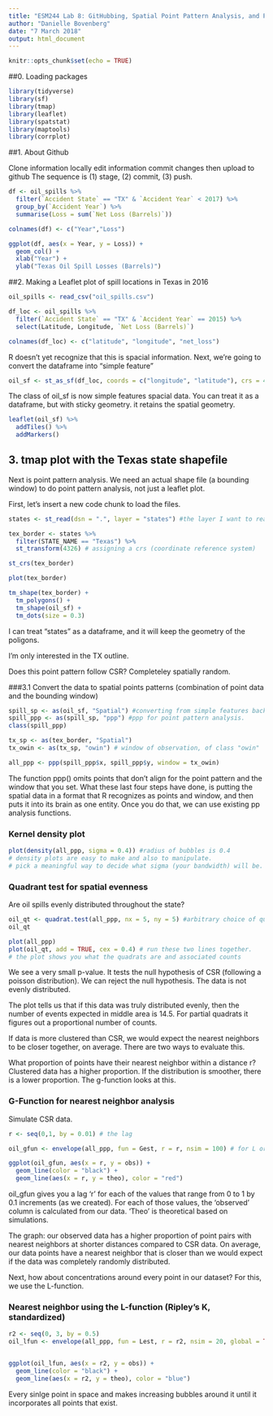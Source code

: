 ```yaml
---
title: "ESM244 Lab 8: GitHubbing, Spatial Point Pattern Analysis, and PCA"
author: "Danielle Bovenberg"
date: "7 March 2018"
output: html_document
---
```


```r
knitr::opts_chunk$set(echo = TRUE)
```

##0. Loading packages

```r
library(tidyverse)
library(sf)
library(tmap)
library(leaflet)
library(spatstat)
library(maptools)
library(corrplot)

```

##1. About Github

Clone information locally
edit information
commit changes
then upload to github
The sequence is (1) stage, (2) commit, (3) push. 


```r

df <- oil_spills %>% 
  filter(`Accident State` == "TX" & `Accident Year` < 2017) %>% 
  group_by(`Accident Year`) %>% 
  summarise(Loss = sum(`Net Loss (Barrels)`))

colnames(df) <- c("Year","Loss")

ggplot(df, aes(x = Year, y = Loss)) +
  geom_col() +
  xlab("Year") +
  ylab("Texas Oil Spill Losses (Barrels)") 


```


##2. Making a Leaflet plot of spill locations in Texas in 2016

```r

oil_spills <- read_csv("oil_spills.csv")

df_loc <- oil_spills %>% 
  filter(`Accident State` == "TX" & `Accident Year` == 2015) %>% 
  select(Latitude, Longitude, `Net Loss (Barrels)`)

colnames(df_loc) <- c("latitude", "longitude", "net_loss")

```
R doesn't yet recognize that this is spacial information. 
Next, we're going to convert the dataframe into "simple feature"

```r

oil_sf <- st_as_sf(df_loc, coords = c("longitude", "latitude"), crs = 4326)

```

The class of oil_sf is now simple features spacial data. You can treat it as a dataframe, but with sticky geometry. it retains the spatial geometry. 

```r

leaflet(oil_sf) %>% 
  addTiles() %>% 
  addMarkers()

```

## 3. tmap plot with the Texas state shapefile
Next is point pattern analysis. We need an actual shape file (a bounding window) to do point pattern analysis, not just a leaflet plot. 

First, let's insert a new code chunk to load the files.

```r

states <- st_read(dsn = ".", layer = "states") #the layer I want to read in is everything that starts with a prefix called 'states'. 

tex_border <- states %>% 
  filter(STATE_NAME == "Texas") %>% 
  st_transform(4326) # assigning a crs (coordinate reference system)

st_crs(tex_border)

plot(tex_border)

tm_shape(tex_border) +
  tm_polygons() +
  tm_shape(oil_sf) +
  tm_dots(size = 0.3)

```
I can treat "states" as a dataframe, and it will keep the geometry of the poligons. 

I'm only interested in the TX outline.

Does this point pattern follow CSR? Completeley spatially random. 

###3.1 Convert the data to spatial points patterns (combination of point data and the bounding window)

```r

spill_sp <- as(oil_sf, "Spatial") #converting from simple features back to data frame
spill_ppp <- as(spill_sp, "ppp") #ppp for point pattern analysis. 
class(spill_ppp)

tx_sp <- as(tex_border, "Spatial")
tx_owin <- as(tx_sp, "owin") # window of observation, of class "owin"

all_ppp <- ppp(spill_ppp$x, spill_ppp$y, window = tx_owin)

```

The function ppp() omits points that don't align for the point pattern and the window that you set. What these last four steps have done, is putting the spatial data in a format that R recognizes as points and window, and then puts it into its brain as one entity. Once you do that, we can use existing pp analysis functions. 

### Kernel density plot

```r

plot(density(all_ppp, sigma = 0.4)) #radius of bubbles is 0.4
# density plots are easy to make and also to manipulate. 
# pick a meaningful way to decide what sigma (your bandwidth) will be. 

```


### Quadrant test for spatial evenness

Are oil spills evenly distributed throughout the state? 

```r

oil_qt <- quadrat.test(all_ppp, nx = 5, ny = 5) #arbitrary choice of quadrant amount
oil_qt

plot(all_ppp)
plot(oil_qt, add = TRUE, cex = 0.4) # run these two lines together. 
# the plot shows you what the quadrats are and associated counts
```

We see a very small p-value. It tests the null hypothesis of CSR (following a poisson distribution). We can reject the null hypothesis. The data is not evenly distributed.

The plot tells us that if this data was truly distributed evenly, then the number of events expected in middle area is 14.5. For partial quadrats it figures out a proportional number of counts. 

If data is more clustered than CSR, we would expect the nearest neighbors to be closer together, on average. There are two ways to evaluate this. 

What proportion of points have their nearest neighbor within a distance r? Clustered data has a higher proportion. If the distribution is smoother, there is a lower proportion. The g-function looks at this. 

### G-Function for nearest neighbor analysis

Simulate CSR data. 

```r

r <- seq(0,1, by = 0.01) # the lag

oil_gfun <- envelope(all_ppp, fun = Gest, r = r, nsim = 100) # for L or K, it's Lest and Kest functions

ggplot(oil_gfun, aes(x = r, y = obs)) +
  geom_line(color = "black") +
  geom_line(aes(x = r, y = theo), color = "red")


```
oil_gfun gives you a lag 'r' for each of the values that range from 0 to 1 by 0.1 increments (as we created). For each of those values, the 'observed' column is calculated from our data. 'Theo' is theoretical based on simulations. 

The graph: our observed data has a higher proportion of point pairs with nearest neighbors at shorter distances compared to CSR data. On average, our data points have a nearest neighbor that is closer than we would expect if the data was completely randomly distributed. 

Next, how about concentrations around every point in our dataset? For this, we use the L-function. 

### Nearest neighbor using the L-function (Ripley's K, standardized)

```r

r2 <- seq(0, 3, by = 0.5)
oil_lfun <- envelope(all_ppp, fun = Lest, r = r2, nsim = 20, global = TRUE)


ggplot(oil_lfun, aes(x = r2, y = obs)) +
  geom_line(color = "black") +
  geom_line(aes(x = r2, y = theo), color = "blue")

```
Every sinlge point in space and makes increasing bubbles around it until it incorporates all points that exist. 

